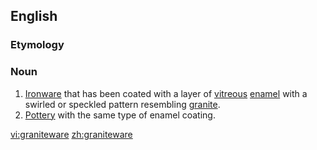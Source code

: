 ==English==

===Etymology===
{{suffix|granite|ware}}

===Noun===
{{en-noun}}
# [[ironware|Ironware]] that has been coated with a layer of [[vitreous]] [[enamel]] with a swirled or speckled pattern resembling [[granite]].
# [[pottery|Pottery]] with the same type of enamel coating.

[[vi:graniteware]]
[[zh:graniteware]]